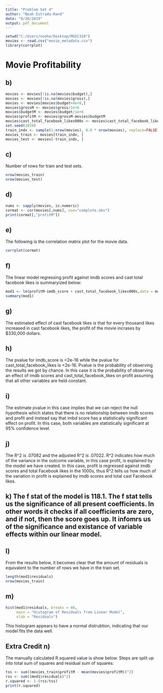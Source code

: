 ```yaml
---
title: "Problem Set 4"
author: "Noah Estrada-Rand"
date: "9/26/2019"
output: pdf_document
---
```


```r
setwd("C:/Users/noahe/Desktop/MGSC310")
movies <- read.csv("movie_metadata.csv")
library(corrplot)
```
# Movie Profitability 

## b)
```r
movies <- movies[!is.na(movies$budget),]
movies <- movies[!is.na(movies$gross),]
movies <- movies[movies$budget<4e+8,]
movies$grossM <- movies$gross/1e+6
movies$budgetM <- movies$budget/1e+6
movies$profitM <- movies$grossM-movies$budgetM
movies$cast_total_facebook_likes000s <- movies$cast_total_facebook_likes / 1000
set.seed(2019)
train_indx <- sample(1:nrow(movies), 0.8 * nrow(movies), replace=FALSE)
movies_train <- movies[train_indx, ]
movies_test <- movies[-train_indx, ]
```

## c)
Number of rows for train and test sets.
```r
nrow(movies_train)
nrow(movies_test)
```

## d)
```r
nums <- sapply(movies, is.numeric) 
cormat <- cor(movies[,nums], use="complete.obs")
print(cormat[,"profitM"])
```

## e)
The following is the correlation matrix plot for the movie data.
```r
corrplot(cormat)
```

## f)
The linear model regressing profit against imdb scores and cast total facebook likes is summaryized below:
```r
mod1 <- lm(profitM~imdb_score + cast_total_facebook_likes000s,data = movies_train)
summary(mod1)
```

## g)
The estimated effect of cast facebook likes is that for every thousand likes increased in cast facebook likes, the profit of the movie incrases by $330,000 dollars.


## h)
The pvalue for imdb_score is <2e-16 while the pvalue for cast_total_facebook_likes is <2e-16.
Pvalue is the probability of observing the results we got by chance. In this case it is the probability of observing an effect of imdb scores and cast_total_facebook_likes on profit assuming that all other variables are held constant.

## i)
The estimate pvalue in this case implies that we can reject the null hypothesis which states that there is no relationship between imdb scores and profit and instead say that imbd score has a statistically significant effect on profit.  In this case, both variables are statistically significant at 95% confidence level.

## j)
The R^2 is .07082 and the adjusted R^2 is .07022. R^2 indicates how much of the variance in the outcome variable, in this case profit, is explained by the model we have created.  In this case, profit is regressed against imdb scores and total Facebook likes in the 1000s, thus R^2 tells us how much of the variation in profit is explained by imdb scores and total cast Facebook likes.

## k) The f stat of the model is 118.1. The f stat tells us the significance of all present coefficients. In other words it checks if all coefficients are zero, and if not, then the score goes up. It infomrs us of the significance and existance of variable effects within our linear model.

## l)
From the results below, it becomes clear that the amount of residuals is equivalent to the number of rows we have in the train set.
```r
length(mod1$residuals)
nrow(movies_train)
```

## m)
```r
hist(mod1$residuals, breaks = 40,
     main = "Histogram of Residuals from Linear Model",
     xlab = "Residuals")
```
This histogram appears to have a normal distrubtion, indicating that our model fits the data well.

## Extra Credit n)
The manually calculated R squared value is show below. Steps are split up into total sum of squares and residual sum of squares:
```r
tss <- sum((movies_train$profitM - mean(movies$profitM))^2)
rss <- sum((mod1$residuals)^2)
r.squared <- 1-(rss/tss)
print(r.squared)
```


